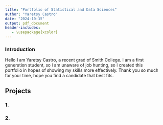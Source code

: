```yaml
---
title: "Portfolio of Statistical and Data Sciences"
author: "Yaretsy Castro"
date: "2024-10-15"
output: pdf_document
header-includes:
   - \usepackage{xcolor}
---
```


### Introduction

Hello I am Yaretsy Castro, a recent grad of Smith College. I am a first generation student, so I am unaware of job hunting, so I created this portfolio in hopes of showing my skills more effectively. Thank you so much for your time, hope you find a candidate that best fits.

## Projects

### 1. \href{../Projects/Telematics-Data-101.html}{\textcolor{blue}{\textbf{Telematics Data Analysis}}}

### 2. \href{../Projects/final-project.html}{\textcolor{blue}{\textbf{VAERS User Guide}}}
